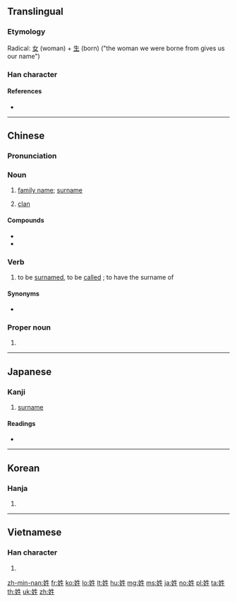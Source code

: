 ==Translingual==
{{stroke order|strokes=8}}
{{stroke order|strokes=8|type=jbw}}

===Etymology===
Radical: [[女]] (woman) + [[生]] (born) ("the woman we were borne from gives us our name")
{{attention|zh|sheng isn't a phonetic component?}}

===Han character===
{{Han char|rn=38|rad=女|as=05|sn=8|four=45410|canj=VHQM|ids=⿰女生}}

====References====
* {{Han ref|kx=0259.050|dkj=06178|dj=0524.090|hdz=21037.120|uh=59D3|ud=22995|bh=A96D|bd=43373}}

----

==Chinese==
{{zh-forms}}

===Pronunciation===
{{zh-pron
|m=xìng
|ma=y
|c=sing3,seng3
|h=pfs=siang
|mn=sèⁿ/sìⁿ/sèng
|mn_note=sèⁿ, sìⁿ - vernacular; sèng - literary
|w=2xin
|md=sáng
|mc=y
|oc=y
|cat=n,v,pn
}}

===Noun===
{{zh-noun}}

# [[family name]]; [[surname]]
#: {{zh-x|你 的 姓 怎麼 拼寫？|How do you spell your '''last name'''?}}
# {{label|zh|archaic|sort=xing4}} [[clan]]

====Compounds====
* {{zh-l|姓名}}
* {{zh-l|姓氏}}

===Verb===
{{zh-verb}}

# to be [[surnamed]], to be [[called]] {{qualifier|family name}}; to have the surname of
#: {{zh-x|您 貴姓？|What is your surname? (formal)}}
#: {{zh-x|我 姓 ^陳。|My surname is Chen.}}

====Synonyms====
* {{zh-l|叫|to call, to be called}}

===Proper noun===
{{zh-proper noun}}

# {{surname|lang=zh}}

----

==Japanese==

===Kanji===
{{ja-kanji|grade=c|rs=女05}}

# [[surname]]

====Readings====
* {{ja-readings|goon=[[しょう]] (shō)|kanon=[[せい]] (sei)|kun=[[かばね]] (kabane)}}

----

==Korean==

===Hanja===
{{ko-hanja|hangeul=성|rv=seong|mr=sŏng}}

# {{defn|lang=ko|sort=女05}}

----

==Vietnamese==

===Han character===
{{vi-hantu|[[tính]]|rs=女05}}

# {{defn|lang=vi|sort=女05}}

[[zh-min-nan:姓]]
[[fr:姓]]
[[ko:姓]]
[[lo:姓]]
[[lt:姓]]
[[hu:姓]]
[[mg:姓]]
[[ms:姓]]
[[ja:姓]]
[[no:姓]]
[[pl:姓]]
[[ta:姓]]
[[th:姓]]
[[uk:姓]]
[[zh:姓]]
